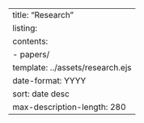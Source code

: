 ---
title: "Research"
listing:
    contents:
        - papers/
    template: ../assets/research.ejs
    date-format: YYYY
    sort: date desc
    max-description-length: 280
---